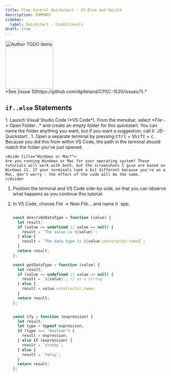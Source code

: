 ```yaml
---
title: Flow Control Quickstart - If-Else and Switch
description: SUMMARY
sidebar:
  label: Quickstart - Conditionals
draft: true
---
```



<Image src={todo} alt="Author TODO Items" class="float-end ml-3" width="150" />
<Aside title="Work-In-Progress (WIP)" type="caution">
*See [issue 1](https://github.com/dgilleland/CPSC-1520/issues/1).*
</Aside>


## `if..else` Statements

<Steps>
1. Launch Visual Studio Code (*VS Code*). From the menubar, select *File -> Open Folder...* and create an empty folder for this quickstart. You can name the folder anything you want, but if you want a suggestion, call it `JS-Quickstart`.
1. Open a separate terminal by pressing <kbd>Ctrl</kbd> + <kbd>Shift</kbd> + <kbd>c</kbd>. Because you did this from within VS Code, the path in the terminal should match the folder you've just opened.

    <Aside title="Windows or Mac?">
    Are you running Windows or Mac for your operating system? These tutorials will work with both, but the screenshots I give are based on Windows 11. If your terminals look a bit different because you're on a Mac, don't worry - the effect of the code will be the same. 
    </Aside>

1. Position the terminal and VS Code side-by-side, so that you can observe what happens as you continue this tutorial.



1. In VS Code, choose *File -> New File...* and name it `app.

    ```js title="app.js"

    const describeDataType = function (value) {
      let result;
      if (value == undefined || value == null) {
        result = `The value is ${value}`;
      } else {
        result = `The data type is ${value.constructor.name}`;
      }
      return result;
    };

    const getDataType = function (value) {
      let result;
      if (value == undefined || value == null) {
        result = `${value}`; // as a string
      } else {
        result = value.constructor.name;
      }
      return result;
    };


    const ify = function (expression) {
      let result;
      let type = typeof expression;
      if (type === "boolean") {
        result = expression;
      } else if (expression) {
        result = `truthy`;
      } else {
        result = `falsy`;
      }
      return result;
    };

    ```


    ```js title="app.js"
    ```


</Steps>
